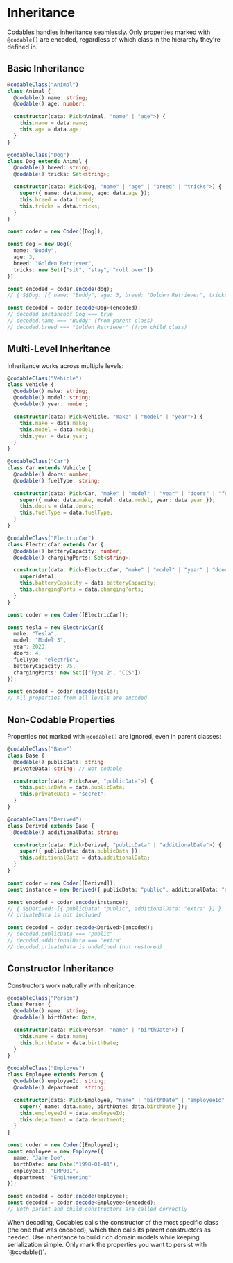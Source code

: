 
# Inheritance

Codables handles inheritance seamlessly. Only properties marked with `@codable()` are encoded, regardless of which class in the hierarchy they're defined in.

## Basic Inheritance

```typescript
@codableClass("Animal")
class Animal {
  @codable() name: string;
  @codable() age: number;

  constructor(data: Pick<Animal, "name" | "age">) {
    this.name = data.name;
    this.age = data.age;
  }
}

@codableClass("Dog")
class Dog extends Animal {
  @codable() breed: string;
  @codable() tricks: Set<string>;

  constructor(data: Pick<Dog, "name" | "age" | "breed" | "tricks">) {
    super({ name: data.name, age: data.age });
    this.breed = data.breed;
    this.tricks = data.tricks;
  }
}

const coder = new Coder([Dog]);

const dog = new Dog({
  name: "Buddy",
  age: 3,
  breed: "Golden Retriever", 
  tricks: new Set(["sit", "stay", "roll over"])
});

const encoded = coder.encode(dog);
// { $$Dog: [{ name: "Buddy", age: 3, breed: "Golden Retriever", tricks: { $$Set: ["sit", "stay", "roll over"] } }] }

const decoded = coder.decode<Dog>(encoded);
// decoded instanceof Dog === true
// decoded.name === "Buddy" (from parent class)
// decoded.breed === "Golden Retriever" (from child class)
```

## Multi-Level Inheritance

Inheritance works across multiple levels:

```typescript
@codableClass("Vehicle")
class Vehicle {
  @codable() make: string;
  @codable() model: string;
  @codable() year: number;

  constructor(data: Pick<Vehicle, "make" | "model" | "year">) {
    this.make = data.make;
    this.model = data.model;
    this.year = data.year;
  }
}

@codableClass("Car")
class Car extends Vehicle {
  @codable() doors: number;
  @codable() fuelType: string;

  constructor(data: Pick<Car, "make" | "model" | "year" | "doors" | "fuelType">) {
    super({ make: data.make, model: data.model, year: data.year });
    this.doors = data.doors;
    this.fuelType = data.fuelType;
  }
}

@codableClass("ElectricCar")
class ElectricCar extends Car {
  @codable() batteryCapacity: number;
  @codable() chargingPorts: Set<string>;

  constructor(data: Pick<ElectricCar, "make" | "model" | "year" | "doors" | "fuelType" | "batteryCapacity" | "chargingPorts">) {
    super(data);
    this.batteryCapacity = data.batteryCapacity;
    this.chargingPorts = data.chargingPorts;
  }
}

const coder = new Coder([ElectricCar]);

const tesla = new ElectricCar({
  make: "Tesla",
  model: "Model 3",
  year: 2023,
  doors: 4,
  fuelType: "electric",
  batteryCapacity: 75,
  chargingPorts: new Set(["Type 2", "CCS"])
});

const encoded = coder.encode(tesla);
// All properties from all levels are encoded
```

## Non-Codable Properties

Properties not marked with `@codable()` are ignored, even in parent classes:

```typescript
@codableClass("Base")
class Base {
  @codable() publicData: string;
  privateData: string; // Not codable

  constructor(data: Pick<Base, "publicData">) {
    this.publicData = data.publicData;
    this.privateData = "secret";
  }
}

@codableClass("Derived")
class Derived extends Base {
  @codable() additionalData: string;

  constructor(data: Pick<Derived, "publicData" | "additionalData">) {
    super({ publicData: data.publicData });
    this.additionalData = data.additionalData;
  }
}

const coder = new Coder([Derived]);
const instance = new Derived({ publicData: "public", additionalData: "extra" });

const encoded = coder.encode(instance);
// { $$Derived: [{ publicData: "public", additionalData: "extra" }] }
// privateData is not included

const decoded = coder.decode<Derived>(encoded);
// decoded.publicData === "public"
// decoded.additionalData === "extra"
// decoded.privateData is undefined (not restored)
```

## Constructor Inheritance

Constructors work naturally with inheritance:

```typescript
@codableClass("Person")
class Person {
  @codable() name: string;
  @codable() birthDate: Date;

  constructor(data: Pick<Person, "name" | "birthDate">) {
    this.name = data.name;
    this.birthDate = data.birthDate;
  }
}

@codableClass("Employee")
class Employee extends Person {
  @codable() employeeId: string;
  @codable() department: string;

  constructor(data: Pick<Employee, "name" | "birthDate" | "employeeId" | "department">) {
    super({ name: data.name, birthDate: data.birthDate });
    this.employeeId = data.employeeId;
    this.department = data.department;
  }
}

const coder = new Coder([Employee]);
const employee = new Employee({
  name: "Jane Doe",
  birthDate: new Date("1990-01-01"),
  employeeId: "EMP001",
  department: "Engineering"
});

const encoded = coder.encode(employee);
const decoded = coder.decode<Employee>(encoded);
// Both parent and child constructors are called correctly
```

<Callout type="info">
When decoding, Codables calls the constructor of the most specific class (the one that was encoded), which then calls its parent constructors as needed.
</Callout>

<Callout type="tip">
Use inheritance to build rich domain models while keeping serialization simple. Only mark the properties you want to persist with `@codable()`.
</Callout>
